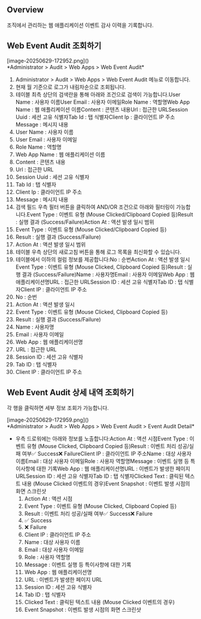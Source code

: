 ## Overview
조직에서 관리하는 웹 애플리케이션 이벤트 감사 이력을 기록합니다.

## Web Event Audit 조회하기
<p align="center">
<div>[image-20250629-172952.png]()</div>
*Administrator &gt; Audit &gt; Web Apps &gt; Web Event Audit*
</p>

1. Administrator > Audit > Web Apps > Web Event Audit 메뉴로 이동합니다.
2. 현재 월 기준으로 로그가 내림차순으로 조회됩니다.
3. 테이블 최측 상단의 검색란을 통해 아래와 조건으로 검색이 가능합니다.User Name : 사용자 이름User Email : 사용자 이메일Role Name : 역할명Web App Name : 웹 애플리케이션 이름Content : 콘텐츠 내용Url : 접근한 URLSession Uuid : 세션 고유 식별자Tab Id : 탭 식별자Client Ip : 클라이언트 IP 주소Message : 메시지 내용
  1. User Name : 사용자 이름
  2. User Email : 사용자 이메일
  3. Role Name : 역할명
  4. Web App Name : 웹 애플리케이션 이름
  5. Content : 콘텐츠 내용
  6. Url : 접근한 URL
  7. Session Uuid : 세션 고유 식별자
  8. Tab Id : 탭 식별자
  9. Client Ip : 클라이언트 IP 주소
  10. Message : 메시지 내용
4. 검색 필드 우측 필터 버튼을 클릭하여 AND/OR 조건으로 아래와 필터링이 가능합니다.Event Type : 이벤트 유형 (Mouse Clicked/Clipboard Copied 등)Result : 실행 결과 (Success/Failure)Action At : 액션 발생 일시 범위
  1. Event Type : 이벤트 유형 (Mouse Clicked/Clipboard Copied 등)
  2. Result : 실행 결과 (Success/Failure)
  3. Action At : 액션 발생 일시 범위
5. 테이블 우측 상단의 새로고침 버튼을 통해 로그 목록을 최신화할 수 있습니다.
6. 테이블에서 이하의 컬럼 정보를 제공합니다:No : 순번Action At : 액션 발생 일시Event Type : 이벤트 유형 (Mouse Clicked, Clipboard Copied 등)Result : 실행 결과 (Success/Failure)Name : 사용자명Email : 사용자 이메일Web App : 웹 애플리케이션명URL : 접근한 URLSession ID : 세션 고유 식별자Tab ID : 탭 식별자Client IP : 클라이언트 IP 주소
  1. No : 순번
  2. Action At : 액션 발생 일시
  3. Event Type : 이벤트 유형 (Mouse Clicked, Clipboard Copied 등)
  4. Result : 실행 결과 (Success/Failure)
  5. Name : 사용자명
  6. Email : 사용자 이메일
  7. Web App : 웹 애플리케이션명
  8. URL : 접근한 URL
  9. Session ID : 세션 고유 식별자
  10. Tab ID : 탭 식별자
  11. Client IP : 클라이언트 IP 주소

## Web Event Audit 상세 내역 조회하기
각 행을 클릭하면 세부 정보 조회가 가능합니다.

<p align="center">
<div>[image-20250629-172959.png]()</div>
*Administrator &gt; Audit &gt; Web Apps &gt; Web Event Audit &gt; Event Audit Detail*
</p>

* 우측 드로워에는 아래와 정보를 노출합니다:Action At : 액션 시점Event Type : 이벤트 유형 (Mouse Clicked, Clipboard Copied 등)Result : 이벤트 처리 성공/실패 여부✅ Success❌ FailureClient IP : 클라이언트 IP 주소Name : 대상 사용자 이름Email : 대상 사용자 이메일Role : 사용자 역할명Message : 이벤트 실행 등 특이사항에 대한 기록Web App : 웹 애플리케이션명URL : 이벤트가 발생한 페이지 URLSession ID : 세션 고유 식별자Tab ID : 탭 식별자Clicked Text : 클릭된 텍스트 내용 (Mouse Clicked 이벤트의 경우)Event Snapshot : 이벤트 발생 시점의 화면 스크린샷
  1. Action At : 액션 시점
  2. Event Type : 이벤트 유형 (Mouse Clicked, Clipboard Copied 등)
  3. Result : 이벤트 처리 성공/실패 여부✅ Success❌ Failure
    1. ✅ Success
    2. ❌ Failure
  4. Client IP : 클라이언트 IP 주소
  5. Name : 대상 사용자 이름
  6. Email : 대상 사용자 이메일
  7. Role : 사용자 역할명
  8. Message : 이벤트 실행 등 특이사항에 대한 기록
  9. Web App : 웹 애플리케이션명
  10. URL : 이벤트가 발생한 페이지 URL
  11. Session ID : 세션 고유 식별자
  12. Tab ID : 탭 식별자
  13. Clicked Text : 클릭된 텍스트 내용 (Mouse Clicked 이벤트의 경우)
  14. Event Snapshot : 이벤트 발생 시점의 화면 스크린샷
